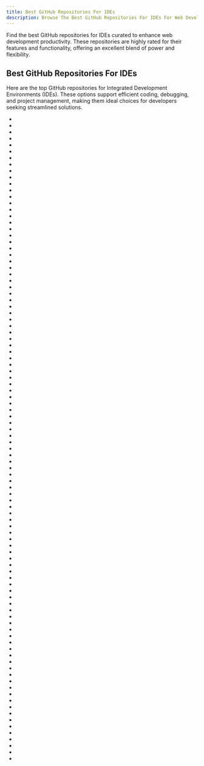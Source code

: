 ```yaml
---
title: Best GitHub Repositories For IDEs
description: Browse The Best GitHub Repositories For IDEs For Web Developers. Our Repositories List Are Curated Then Ranked By Stars And Forks.
---
```


Find the best GitHub repositories for IDEs curated to enhance web development productivity. These repositories are highly rated for their features and functionality, offering an excellent blend of power and flexibility.

## Best GitHub Repositories For IDEs

Here are the top GitHub repositories for Integrated Development Environments (IDEs). These options support efficient coding, debugging, and project management, making them ideal choices for developers seeking streamlined solutions.

- <Badge owner="florinpop17" repoName="app-ideas" stars="https://img.shields.io/github/stars/florinpop17/app-ideas?style=flat&logoSize=auto" forks="https://img.shields.io/github/forks/florinpop17/app-ideas?style=flat&logoSize=auto"/>
- <Badge owner="coder" repoName="code-server" stars="https://img.shields.io/github/stars/coder/code-server?style=flat&logoSize=auto" forks="https://img.shields.io/github/forks/coder/code-server?style=flat&logoSize=auto"/>
- <Badge owner="alibaba" repoName="p3c" stars="https://img.shields.io/github/stars/alibaba/p3c?style=flat&logoSize=auto" forks="https://img.shields.io/github/forks/alibaba/p3c?style=flat&logoSize=auto"/>
- <Badge owner="usebruno" repoName="bruno" stars="https://img.shields.io/github/stars/usebruno/bruno?style=flat&logoSize=auto" forks="https://img.shields.io/github/forks/usebruno/bruno?style=flat&logoSize=auto"/>
- <Badge owner="VSCodium" repoName="vscodium" stars="https://img.shields.io/github/stars/VSCodium/vscodium?style=flat&logoSize=auto" forks="https://img.shields.io/github/forks/VSCodium/vscodium?style=flat&logoSize=auto"/>
- <Badge owner="NvChad" repoName="NvChad" stars="https://img.shields.io/github/stars/NvChad/NvChad?style=flat&logoSize=auto" forks="https://img.shields.io/github/forks/NvChad/NvChad?style=flat&logoSize=auto"/>
- <Badge owner="withfig" repoName="autocomplete" stars="https://img.shields.io/github/stars/withfig/autocomplete?style=flat&logoSize=auto" forks="https://img.shields.io/github/forks/withfig/autocomplete?style=flat&logoSize=auto"/>
- <Badge owner="judasn" repoName="IntelliJ-IDEA-Tutorial" stars="https://img.shields.io/github/stars/judasn/IntelliJ-IDEA-Tutorial?style=flat&logoSize=auto" forks="https://img.shields.io/github/forks/judasn/IntelliJ-IDEA-Tutorial?style=flat&logoSize=auto"/>
- <Badge owner="TabbyML" repoName="tabby" stars="https://img.shields.io/github/stars/TabbyML/tabby?style=flat&logoSize=auto" forks="https://img.shields.io/github/forks/TabbyML/tabby?style=flat&logoSize=auto"/>
- <Badge owner="CodeEditApp" repoName="CodeEdit" stars="https://img.shields.io/github/stars/CodeEditApp/CodeEdit?style=flat&logoSize=auto" forks="https://img.shields.io/github/forks/CodeEditApp/CodeEdit?style=flat&logoSize=auto"/>
- <Badge owner="SpaceVim" repoName="SpaceVim" stars="https://img.shields.io/github/stars/SpaceVim/SpaceVim?style=flat&logoSize=auto" forks="https://img.shields.io/github/forks/SpaceVim/SpaceVim?style=flat&logoSize=auto"/>
- <Badge owner="eclipse-theia" repoName="theia" stars="https://img.shields.io/github/stars/eclipse-theia/theia?style=flat&logoSize=auto" forks="https://img.shields.io/github/forks/eclipse-theia/theia?style=flat&logoSize=auto"/>
- <Badge owner="LunarVim" repoName="LunarVim" stars="https://img.shields.io/github/stars/LunarVim/LunarVim?style=flat&logoSize=auto" forks="https://img.shields.io/github/forks/LunarVim/LunarVim?style=flat&logoSize=auto"/>
- <Badge owner="JetBrains" repoName="intellij-community" stars="https://img.shields.io/github/stars/JetBrains/intellij-community?style=flat&logoSize=auto" forks="https://img.shields.io/github/forks/JetBrains/intellij-community?style=flat&logoSize=auto"/>
- <Badge owner="graphql" repoName="graphiql" stars="https://img.shields.io/github/stars/graphql/graphiql?style=flat&logoSize=auto" forks="https://img.shields.io/github/forks/graphql/graphiql?style=flat&logoSize=auto"/>
- <Badge owner="barryvdh" repoName="laravel-ide-helper" stars="https://img.shields.io/github/stars/barryvdh/laravel-ide-helper?style=flat&logoSize=auto" forks="https://img.shields.io/github/forks/barryvdh/laravel-ide-helper?style=flat&logoSize=auto"/>
- <Badge owner="arduino" repoName="Arduino" stars="https://img.shields.io/github/stars/arduino/Arduino?style=flat&logoSize=auto" forks="https://img.shields.io/github/forks/arduino/Arduino?style=flat&logoSize=auto"/>
- <Badge owner="codesandbox" repoName="codesandbox-client" stars="https://img.shields.io/github/stars/codesandbox/codesandbox-client?style=flat&logoSize=auto" forks="https://img.shields.io/github/forks/codesandbox/codesandbox-client?style=flat&logoSize=auto"/>
- <Badge owner="gitpod-io" repoName="gitpod" stars="https://img.shields.io/github/stars/gitpod-io/gitpod?style=flat&logoSize=auto" forks="https://img.shields.io/github/forks/gitpod-io/gitpod?style=flat&logoSize=auto"/>
- <Badge owner="clearw5" repoName="Auto.js" stars="https://img.shields.io/github/stars/clearw5/Auto.js?style=flat&logoSize=auto" forks="https://img.shields.io/github/forks/clearw5/Auto.js?style=flat&logoSize=auto"/>
- <Badge owner="AstroNvim" repoName="AstroNvim" stars="https://img.shields.io/github/stars/AstroNvim/AstroNvim?style=flat&logoSize=auto" forks="https://img.shields.io/github/forks/AstroNvim/AstroNvim?style=flat&logoSize=auto"/>
- <Badge owner="LightTable" repoName="LightTable" stars="https://img.shields.io/github/stars/LightTable/LightTable?style=flat&logoSize=auto" forks="https://img.shields.io/github/forks/LightTable/LightTable?style=flat&logoSize=auto"/>
- <Badge owner="onivim" repoName="oni" stars="https://img.shields.io/github/stars/onivim/oni?style=flat&logoSize=auto" forks="https://img.shields.io/github/forks/onivim/oni?style=flat&logoSize=auto"/>
- <Badge owner="reactide" repoName="reactide" stars="https://img.shields.io/github/stars/reactide/reactide?style=flat&logoSize=auto" forks="https://img.shields.io/github/forks/reactide/reactide?style=flat&logoSize=auto"/>
- <Badge owner="stackblitz" repoName="core" stars="https://img.shields.io/github/stars/stackblitz/core?style=flat&logoSize=auto" forks="https://img.shields.io/github/forks/stackblitz/core?style=flat&logoSize=auto"/>
- <Badge owner="kubescape" repoName="kubescape" stars="https://img.shields.io/github/stars/kubescape/kubescape?style=flat&logoSize=auto" forks="https://img.shields.io/github/forks/kubescape/kubescape?style=flat&logoSize=auto"/>
- <Badge owner="cline" repoName="cline" stars="https://img.shields.io/github/stars/cline/cline?style=flat&logoSize=auto" forks="https://img.shields.io/github/forks/cline/cline?style=flat&logoSize=auto"/>
- <Badge owner="JetBrains" repoName="ideavim" stars="https://img.shields.io/github/stars/JetBrains/ideavim?style=flat&logoSize=auto" forks="https://img.shields.io/github/forks/JetBrains/ideavim?style=flat&logoSize=auto"/>
- <Badge owner="yangyangwithgnu" repoName="use_vim_as_ide" stars="https://img.shields.io/github/stars/yangyangwithgnu/use_vim_as_ide?style=flat&logoSize=auto" forks="https://img.shields.io/github/forks/yangyangwithgnu/use_vim_as_ide?style=flat&logoSize=auto"/>
- <Badge owner="IdentityServer" repoName="IdentityServer4" stars="https://img.shields.io/github/stars/IdentityServer/IdentityServer4?style=flat&logoSize=auto" forks="https://img.shields.io/github/forks/IdentityServer/IdentityServer4?style=flat&logoSize=auto"/>
- <Badge owner="loft-sh" repoName="devpod" stars="https://img.shields.io/github/stars/loft-sh/devpod?style=flat&logoSize=auto" forks="https://img.shields.io/github/forks/loft-sh/devpod?style=flat&logoSize=auto"/>
- <Badge owner="unoplatform" repoName="uno" stars="https://img.shields.io/github/stars/unoplatform/uno?style=flat&logoSize=auto" forks="https://img.shields.io/github/forks/unoplatform/uno?style=flat&logoSize=auto"/>
- <Badge owner="graphql" repoName="graphql-playground" stars="https://img.shields.io/github/stars/graphql/graphql-playground?style=flat&logoSize=auto" forks="https://img.shields.io/github/forks/graphql/graphql-playground?style=flat&logoSize=auto"/>
- <Badge owner="microsoft" repoName="inshellisense" stars="https://img.shields.io/github/stars/microsoft/inshellisense?style=flat&logoSize=auto" forks="https://img.shields.io/github/forks/microsoft/inshellisense?style=flat&logoSize=auto"/>
- <Badge owner="spyder-ide" repoName="spyder" stars="https://img.shields.io/github/stars/spyder-ide/spyder?style=flat&logoSize=auto" forks="https://img.shields.io/github/forks/spyder-ide/spyder?style=flat&logoSize=auto"/>
- <Badge owner="coder" repoName="coder" stars="https://img.shields.io/github/stars/coder/coder?style=flat&logoSize=auto" forks="https://img.shields.io/github/forks/coder/coder?style=flat&logoSize=auto"/>
- <Badge owner="joemccann" repoName="dillinger" stars="https://img.shields.io/github/stars/joemccann/dillinger?style=flat&logoSize=auto" forks="https://img.shields.io/github/forks/joemccann/dillinger?style=flat&logoSize=auto"/>
- <Badge owner="platformio" repoName="platformio-core" stars="https://img.shields.io/github/stars/platformio/platformio-core?style=flat&logoSize=auto" forks="https://img.shields.io/github/forks/platformio/platformio-core?style=flat&logoSize=auto"/>
- <Badge owner="NirantK" repoName="awesome-project-ideas" stars="https://img.shields.io/github/stars/NirantK/awesome-project-ideas?style=flat&logoSize=auto" forks="https://img.shields.io/github/forks/NirantK/awesome-project-ideas?style=flat&logoSize=auto"/>
- <Badge owner="facebookarchive" repoName="nuclide" stars="https://img.shields.io/github/stars/facebookarchive/nuclide?style=flat&logoSize=auto" forks="https://img.shields.io/github/forks/facebookarchive/nuclide?style=flat&logoSize=auto"/>
- <Badge owner="visualfc" repoName="liteide" stars="https://img.shields.io/github/stars/visualfc/liteide?style=flat&logoSize=auto" forks="https://img.shields.io/github/forks/visualfc/liteide?style=flat&logoSize=auto"/>
- <Badge owner="witheve" repoName="Eve" stars="https://img.shields.io/github/stars/witheve/Eve?style=flat&logoSize=auto" forks="https://img.shields.io/github/forks/witheve/Eve?style=flat&logoSize=auto"/>
- <Badge owner="eclipse-che" repoName="che" stars="https://img.shields.io/github/stars/eclipse-che/che?style=flat&logoSize=auto" forks="https://img.shields.io/github/forks/eclipse-che/che?style=flat&logoSize=auto"/>
- <Badge owner="open-source-ideas" repoName="ideas" stars="https://img.shields.io/github/stars/open-source-ideas/ideas?style=flat&logoSize=auto" forks="https://img.shields.io/github/forks/open-source-ideas/ideas?style=flat&logoSize=auto"/>
- <Badge owner="yetone" repoName="avante.nvim" stars="https://img.shields.io/github/stars/yetone/avante.nvim?style=flat&logoSize=auto" forks="https://img.shields.io/github/forks/yetone/avante.nvim?style=flat&logoSize=auto"/>
- <Badge owner="kalcaddle" repoName="KodExplorer" stars="https://img.shields.io/github/stars/kalcaddle/KodExplorer?style=flat&logoSize=auto" forks="https://img.shields.io/github/forks/kalcaddle/KodExplorer?style=flat&logoSize=auto"/>
- <Badge owner="graphql-editor" repoName="graphql-editor" stars="https://img.shields.io/github/stars/graphql-editor/graphql-editor?style=flat&logoSize=auto" forks="https://img.shields.io/github/forks/graphql-editor/graphql-editor?style=flat&logoSize=auto"/>
- <Badge owner="decosoftware" repoName="deco-ide" stars="https://img.shields.io/github/stars/decosoftware/deco-ide?style=flat&logoSize=auto" forks="https://img.shields.io/github/forks/decosoftware/deco-ide?style=flat&logoSize=auto"/>
- <Badge owner="Dman95" repoName="SASM" stars="https://img.shields.io/github/stars/Dman95/SASM?style=flat&logoSize=auto" forks="https://img.shields.io/github/forks/Dman95/SASM?style=flat&logoSize=auto"/>
- <Badge owner="aidlearning" repoName="AidLearning-FrameWork" stars="https://img.shields.io/github/stars/aidlearning/AidLearning-FrameWork?style=flat&logoSize=auto" forks="https://img.shields.io/github/forks/aidlearning/AidLearning-FrameWork?style=flat&logoSize=auto"/>
- <Badge owner="supercollider" repoName="supercollider" stars="https://img.shields.io/github/stars/supercollider/supercollider?style=flat&logoSize=auto" forks="https://img.shields.io/github/forks/supercollider/supercollider?style=flat&logoSize=auto"/>
- <Badge owner="tastejs" repoName="awesome-app-ideas" stars="https://img.shields.io/github/stars/tastejs/awesome-app-ideas?style=flat&logoSize=auto" forks="https://img.shields.io/github/forks/tastejs/awesome-app-ideas?style=flat&logoSize=auto"/>
- <Badge owner="ChilliCream" repoName="graphql-platform" stars="https://img.shields.io/github/stars/ChilliCream/graphql-platform?style=flat&logoSize=auto" forks="https://img.shields.io/github/forks/ChilliCream/graphql-platform?style=flat&logoSize=auto"/>
- <Badge owner="subframe7536" repoName="maple-font" stars="https://img.shields.io/github/stars/subframe7536/maple-font?style=flat&logoSize=auto" forks="https://img.shields.io/github/forks/subframe7536/maple-font?style=flat&logoSize=auto"/>
- <Badge owner="rstudio" repoName="rstudio" stars="https://img.shields.io/github/stars/rstudio/rstudio?style=flat&logoSize=auto" forks="https://img.shields.io/github/forks/rstudio/rstudio?style=flat&logoSize=auto"/>
- <Badge owner="go-lang-plugin-org" repoName="go-lang-idea-plugin" stars="https://img.shields.io/github/stars/go-lang-plugin-org/go-lang-idea-plugin?style=flat&logoSize=auto" forks="https://img.shields.io/github/forks/go-lang-plugin-org/go-lang-idea-plugin?style=flat&logoSize=auto"/>
- <Badge owner="supnate" repoName="rekit" stars="https://img.shields.io/github/stars/supnate/rekit?style=flat&logoSize=auto" forks="https://img.shields.io/github/forks/supnate/rekit?style=flat&logoSize=auto"/>
- <Badge owner="dfranx" repoName="SHADERed" stars="https://img.shields.io/github/stars/dfranx/SHADERed?style=flat&logoSize=auto" forks="https://img.shields.io/github/forks/dfranx/SHADERed?style=flat&logoSize=auto"/>
- <Badge owner="gavinkwoe" repoName="weapp-ide-crack" stars="https://img.shields.io/github/stars/gavinkwoe/weapp-ide-crack?style=flat&logoSize=auto" forks="https://img.shields.io/github/forks/gavinkwoe/weapp-ide-crack?style=flat&logoSize=auto"/>
- <Badge owner="Evavic44" repoName="portfolio-ideas" stars="https://img.shields.io/github/stars/Evavic44/portfolio-ideas?style=flat&logoSize=auto" forks="https://img.shields.io/github/forks/Evavic44/portfolio-ideas?style=flat&logoSize=auto"/>
- <Badge owner="Exafunction" repoName="codeium.vim" stars="https://img.shields.io/github/stars/Exafunction/codeium.vim?style=flat&logoSize=auto" forks="https://img.shields.io/github/forks/Exafunction/codeium.vim?style=flat&logoSize=auto"/>
- <Badge owner="mgramin" repoName="awesome-db-tools" stars="https://img.shields.io/github/stars/mgramin/awesome-db-tools?style=flat&logoSize=auto" forks="https://img.shields.io/github/forks/mgramin/awesome-db-tools?style=flat&logoSize=auto"/>
- <Badge owner="CodeboxIDE" repoName="codebox" stars="https://img.shields.io/github/stars/CodeboxIDE/codebox?style=flat&logoSize=auto" forks="https://img.shields.io/github/forks/CodeboxIDE/codebox?style=flat&logoSize=auto"/>
- <Badge owner="orchest" repoName="orchest" stars="https://img.shields.io/github/stars/orchest/orchest?style=flat&logoSize=auto" forks="https://img.shields.io/github/forks/orchest/orchest?style=flat&logoSize=auto"/>
- <Badge owner="yhat" repoName="rodeo" stars="https://img.shields.io/github/stars/yhat/rodeo?style=flat&logoSize=auto" forks="https://img.shields.io/github/forks/yhat/rodeo?style=flat&logoSize=auto"/>
- <Badge owner="metalbear-co" repoName="mirrord" stars="https://img.shields.io/github/stars/metalbear-co/mirrord?style=flat&logoSize=auto" forks="https://img.shields.io/github/forks/metalbear-co/mirrord?style=flat&logoSize=auto"/>
- <Badge owner="Bodmer" repoName="TFT_eSPI" stars="https://img.shields.io/github/stars/Bodmer/TFT_eSPI?style=flat&logoSize=auto" forks="https://img.shields.io/github/forks/Bodmer/TFT_eSPI?style=flat&logoSize=auto"/>
- <Badge owner="phodal" repoName="ideabook" stars="https://img.shields.io/github/stars/phodal/ideabook?style=flat&logoSize=auto" forks="https://img.shields.io/github/forks/phodal/ideabook?style=flat&logoSize=auto"/>
- <Badge owner="MaskRay" repoName="ccls" stars="https://img.shields.io/github/stars/MaskRay/ccls?style=flat&logoSize=auto" forks="https://img.shields.io/github/forks/MaskRay/ccls?style=flat&logoSize=auto"/>
- <Badge owner="shuzijun" repoName="leetcode-editor" stars="https://img.shields.io/github/stars/shuzijun/leetcode-editor?style=flat&logoSize=auto" forks="https://img.shields.io/github/forks/shuzijun/leetcode-editor?style=flat&logoSize=auto"/>
- <Badge owner="tconbeer" repoName="harlequin" stars="https://img.shields.io/github/stars/tconbeer/harlequin?style=flat&logoSize=auto" forks="https://img.shields.io/github/forks/tconbeer/harlequin?style=flat&logoSize=auto"/>
- <Badge owner="skoruba" repoName="IdentityServer4.Admin" stars="https://img.shields.io/github/stars/skoruba/IdentityServer4.Admin?style=flat&logoSize=auto" forks="https://img.shields.io/github/forks/skoruba/IdentityServer4.Admin?style=flat&logoSize=auto"/>
- <Badge owner="rust-lang" repoName="rls" stars="https://img.shields.io/github/stars/rust-lang/rls?style=flat&logoSize=auto" forks="https://img.shields.io/github/forks/rust-lang/rls?style=flat&logoSize=auto"/>
- <Badge owner="ml-tooling" repoName="ml-workspace" stars="https://img.shields.io/github/stars/ml-tooling/ml-workspace?style=flat&logoSize=auto" forks="https://img.shields.io/github/forks/ml-tooling/ml-workspace?style=flat&logoSize=auto"/>
- <Badge owner="DisposaBoy" repoName="GoSublime" stars="https://img.shields.io/github/stars/DisposaBoy/GoSublime?style=flat&logoSize=auto" forks="https://img.shields.io/github/forks/DisposaBoy/GoSublime?style=flat&logoSize=auto"/>
- <Badge owner="XMuli" repoName="QtExamples" stars="https://img.shields.io/github/stars/XMuli/QtExamples?style=flat&logoSize=auto" forks="https://img.shields.io/github/forks/XMuli/QtExamples?style=flat&logoSize=auto"/>
- <Badge owner="stereobooster" repoName="react-ideal-image" stars="https://img.shields.io/github/stars/stereobooster/react-ideal-image?style=flat&logoSize=auto" forks="https://img.shields.io/github/forks/stereobooster/react-ideal-image?style=flat&logoSize=auto"/>
- <Badge owner="styfle" repoName="awesome-online-ide" stars="https://img.shields.io/github/stars/styfle/awesome-online-ide?style=flat&logoSize=auto" forks="https://img.shields.io/github/forks/styfle/awesome-online-ide?style=flat&logoSize=auto"/>
- <Badge owner="xiaoxiunique" repoName="awesome-IntelliJ-IDEA" stars="https://img.shields.io/github/stars/xiaoxiunique/awesome-IntelliJ-IDEA?style=flat&logoSize=auto" forks="https://img.shields.io/github/forks/xiaoxiunique/awesome-IntelliJ-IDEA?style=flat&logoSize=auto"/>
- <Badge owner="zzz40500" repoName="GsonFormat" stars="https://img.shields.io/github/stars/zzz40500/GsonFormat?style=flat&logoSize=auto" forks="https://img.shields.io/github/forks/zzz40500/GsonFormat?style=flat&logoSize=auto"/>
- <Badge owner="ferventdesert" repoName="Hawk" stars="https://img.shields.io/github/stars/ferventdesert/Hawk?style=flat&logoSize=auto" forks="https://img.shields.io/github/forks/ferventdesert/Hawk?style=flat&logoSize=auto"/>
- <Badge owner="thonny" repoName="thonny" stars="https://img.shields.io/github/stars/thonny/thonny?style=flat&logoSize=auto" forks="https://img.shields.io/github/forks/thonny/thonny?style=flat&logoSize=auto"/>
- <Badge owner="geany" repoName="geany" stars="https://img.shields.io/github/stars/geany/geany?style=flat&logoSize=auto" forks="https://img.shields.io/github/forks/geany/geany?style=flat&logoSize=auto"/>
- <Badge owner="alm-tools" repoName="alm" stars="https://img.shields.io/github/stars/alm-tools/alm?style=flat&logoSize=auto" forks="https://img.shields.io/github/forks/alm-tools/alm?style=flat&logoSize=auto"/>
- <Badge owner="The-Cool-Coders" repoName="Project-Ideas-And-Resources" stars="https://img.shields.io/github/stars/The-Cool-Coders/Project-Ideas-And-Resources?style=flat&logoSize=auto" forks="https://img.shields.io/github/forks/The-Cool-Coders/Project-Ideas-And-Resources?style=flat&logoSize=auto"/>
- <Badge owner="opensumi" repoName="core" stars="https://img.shields.io/github/stars/opensumi/core?style=flat&logoSize=auto" forks="https://img.shields.io/github/forks/opensumi/core?style=flat&logoSize=auto"/>
- <Badge owner="vaibhavpandeyvpz" repoName="apkstudio" stars="https://img.shields.io/github/stars/vaibhavpandeyvpz/apkstudio?style=flat&logoSize=auto" forks="https://img.shields.io/github/forks/vaibhavpandeyvpz/apkstudio?style=flat&logoSize=auto"/>
- <Badge owner="ayamir" repoName="nvimdots" stars="https://img.shields.io/github/stars/ayamir/nvimdots?style=flat&logoSize=auto" forks="https://img.shields.io/github/forks/ayamir/nvimdots?style=flat&logoSize=auto"/>
- <Badge owner="boctor" repoName="idev-recipes" stars="https://img.shields.io/github/stars/boctor/idev-recipes?style=flat&logoSize=auto" forks="https://img.shields.io/github/forks/boctor/idev-recipes?style=flat&logoSize=auto"/>
- <Badge owner="google" repoName="binnavi" stars="https://img.shields.io/github/stars/google/binnavi?style=flat&logoSize=auto" forks="https://img.shields.io/github/forks/google/binnavi?style=flat&logoSize=auto"/>
- <Badge owner="Codiad" repoName="Codiad" stars="https://img.shields.io/github/stars/Codiad/Codiad?style=flat&logoSize=auto" forks="https://img.shields.io/github/forks/Codiad/Codiad?style=flat&logoSize=auto"/>
- <Badge owner="mono" repoName="monodevelop" stars="https://img.shields.io/github/stars/mono/monodevelop?style=flat&logoSize=auto" forks="https://img.shields.io/github/forks/mono/monodevelop?style=flat&logoSize=auto"/>
- <Badge owner="SeleniumHQ" repoName="selenium-ide" stars="https://img.shields.io/github/stars/SeleniumHQ/selenium-ide?style=flat&logoSize=auto" forks="https://img.shields.io/github/forks/SeleniumHQ/selenium-ide?style=flat&logoSize=auto"/>
- <Badge owner="texstudio-org" repoName="texstudio" stars="https://img.shields.io/github/stars/texstudio-org/texstudio?style=flat&logoSize=auto" forks="https://img.shields.io/github/forks/texstudio-org/texstudio?style=flat&logoSize=auto"/>
- <Badge owner="unit-mesh" repoName="auto-dev" stars="https://img.shields.io/github/stars/unit-mesh/auto-dev?style=flat&logoSize=auto" forks="https://img.shields.io/github/forks/unit-mesh/auto-dev?style=flat&logoSize=auto"/>
- <Badge owner="haskell" repoName="haskell-language-server" stars="https://img.shields.io/github/stars/haskell/haskell-language-server?style=flat&logoSize=auto" forks="https://img.shields.io/github/forks/haskell/haskell-language-server?style=flat&logoSize=auto"/>
- <Badge owner="apache" repoName="netbeans" stars="https://img.shields.io/github/stars/apache/netbeans?style=flat&logoSize=auto" forks="https://img.shields.io/github/forks/apache/netbeans?style=flat&logoSize=auto"/>
- <Badge owner="pkulchenko" repoName="ZeroBraneStudio" stars="https://img.shields.io/github/stars/pkulchenko/ZeroBraneStudio?style=flat&logoSize=auto" forks="https://img.shields.io/github/forks/pkulchenko/ZeroBraneStudio?style=flat&logoSize=auto"/>
- <Badge owner="qt-creator" repoName="qt-creator" stars="https://img.shields.io/github/stars/qt-creator/qt-creator?style=flat&logoSize=auto" forks="https://img.shields.io/github/forks/qt-creator/qt-creator?style=flat&logoSize=auto"/>
- <Badge owner="posit-dev" repoName="positron" stars="https://img.shields.io/github/stars/posit-dev/positron?style=flat&logoSize=auto" forks="https://img.shields.io/github/forks/posit-dev/positron?style=flat&logoSize=auto"/>